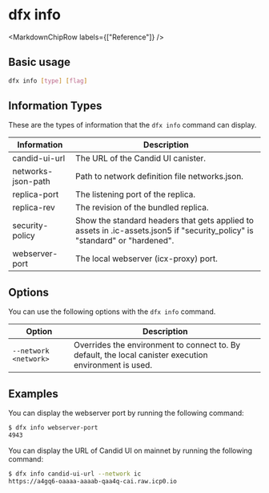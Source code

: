 
# dfx info

<MarkdownChipRow labels={["Reference"]} />

## Basic usage

``` bash
dfx info [type] [flag]
```

## Information Types

These are the types of information that the `dfx info` command can display.

| Information         | Description                                                                                                                 |
|---------------------|-----------------------------------------------------------------------------------------------------------------------------|
| candid-ui-url       | The URL of the Candid UI canister.                                                                                          |
| networks-json-path  | Path to network definition file networks.json.                                                                              |
| replica-port        | The listening port of the replica.                                                                                          |
| replica-rev         | The revision of the bundled replica.                                                                                        |
| security-policy     | Show the standard headers that gets applied to assets in .ic-assets.json5 if "security_policy" is "standard" or "hardened". |
| webserver-port      | The local webserver (icx-proxy) port.                                                                                       |

## Options

You can use the following options with the `dfx info` command.

| Option                             | Description                                                                                            |
|------------------------------------|--------------------------------------------------------------------------------------------------------|
| `--network <network>`              | Overrides the environment to connect to. By default, the local canister execution environment is used. |

## Examples

You can display the webserver port by running the following command:

``` bash
$ dfx info webserver-port
4943
```

You can display the URL of Candid UI on mainnet by running the following command:

``` bash
$ dfx info candid-ui-url --network ic
https://a4gq6-oaaaa-aaaab-qaa4q-cai.raw.icp0.io
```
